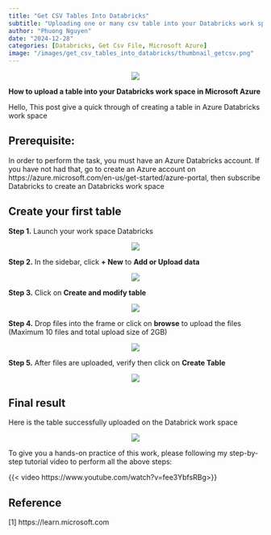```yaml
---
title: "Get CSV Tables Into Databricks"
subtitle: "Uploading one or many csv table into your Databricks work space"
author: "Phuong Nguyen"
date: "2024-12-28"
categories: [Databricks, Get Csv File, Microsoft Azure]
image: "/images/get_csv_tables_into_databricks/thumbnail_getcsv.png" 
---
```

<center><img src="/images/get_csv_tables_into_databricks/introcsv.webp"></center>

**How to upload a table into your Databricks work space in Microsoft Azure**

Hello,
This post give a quick through of creating a table in Azure Databricks work space

## Prerequisite: 

In order to perform the task, you must have an Azure Databricks account. 
If you have not had that, go to create an Azure account on https://azure.microsoft.com/en-us/get-started/azure-portal, then subscribe Databricks to create an Databricks work space

## Create your first table

**Step 1.** Launch your work space Databricks

<center><img src="/images/get_csv_tables_into_databricks/Step 1.png"></center>

**Step 2.** In the sidebar, click **+ New**  to **Add or Upload data**

<center><img src="/images/get_csv_tables_into_databricks/Step 2.png"></center>

**Step 3.** Click on **Create and modify table** 

<center><img src="/images/get_csv_tables_into_databricks/Step 3.png"></center>

**Step 4.** Drop files into the frame or click on **browse** to upload the files (Maximum 10 files and total upload size of 2GB)

<center><img src="/images/get_csv_tables_into_databricks/Step 4.png"></center>

**Step 5.** After files are uploaded, verify then click on **Create Table**

<center><img src="/images/get_csv_tables_into_databricks/Step 5.png"></center>

## Final result

Here is the table successfully uploaded on the Databrick work space

<center><img src="/images/get_csv_tables_into_databricks/Step 6.png"></center>

To give you a hands-on practice of this work, please following my step-by-step tutorial video to perform all the above steps:

{{< video https://www.youtube.com/watch?v=fee3YbfsRBg>}}

## Reference

[1] https://learn.microsoft.com

